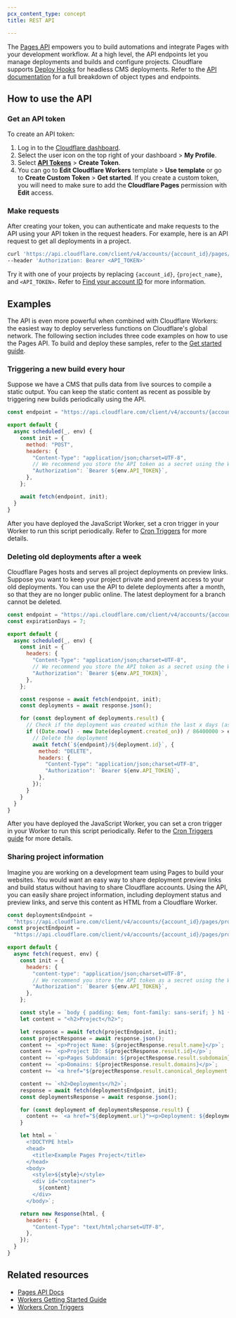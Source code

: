 ```yaml
---
pcx_content_type: concept
title: REST API

---
```


The [Pages API](/api/resources/pages/subresources/projects/methods/list/) empowers you to build automations and integrate Pages with your development workflow. At a high level, the API endpoints let you manage deployments and builds and configure projects. Cloudflare supports [Deploy Hooks](/pages/configuration/deploy-hooks/) for headless CMS deployments. Refer to the [API documentation](https://api.cloudflare.com/) for a full breakdown of object types and endpoints.

## How to use the API

### Get an API token

To create an API token:

1. Log in to the [Cloudflare dashboard](https://dash.cloudflare.com).
2. Select the user icon on the top right of your dashboard > **My Profile**.
3. Select [**API Tokens**](https://dash.cloudflare.com/profile/api-tokens) > **Create Token**.
4. You can go to **Edit Cloudflare Workers** template > **Use template** or go to **Create Custom Token** > **Get started**. If you create a custom token, you will need to make sure to add the **Cloudflare Pages** permission with **Edit** access.

### Make requests

After creating your token, you can authenticate and make requests to the API using your API token in the request headers. For example, here is an API request to get all deployments in a project.

```bash
curl 'https://api.cloudflare.com/client/v4/accounts/{account_id}/pages/projects/{project_name}/deployments' \
--header 'Authorization: Bearer <API_TOKEN>'
```

Try it with one of your projects by replacing `{account_id}`, `{project_name}`, and `<API_TOKEN>`. Refer to [Find your account ID](/fundamentals/setup/find-account-and-zone-ids/) for more information.

## Examples

The API is even more powerful when combined with Cloudflare Workers: the easiest way to deploy serverless functions on Cloudflare's global network. The following section includes three code examples on how to use the Pages API. To build and deploy these samples, refer to the [Get started guide](/workers/get-started/guide/).

### Triggering a new build every hour

Suppose we have a CMS that pulls data from live sources to compile a static output. You can keep the static content as recent as possible by triggering new builds periodically using the API.

```js
const endpoint = "https://api.cloudflare.com/client/v4/accounts/{account_id}/pages/projects/{project_name}/deployments";

export default {
  async scheduled(_, env) {
    const init = {
      method: "POST",
      headers: {
        "Content-Type": "application/json;charset=UTF-8",
        // We recommend you store the API token as a secret using the Workers dashboard or using Wrangler as documented here: https://developers.cloudflare.com/workers/wrangler/commands/#secret
        "Authorization": `Bearer ${env.API_TOKEN}`,
      },
    };

    await fetch(endpoint, init);
  }
}
```

After you have deployed the JavaScript Worker, set a cron trigger in your Worker to run this script periodically. Refer to [Cron Triggers](/workers/configuration/cron-triggers/) for more details.

### Deleting old deployments after a week

Cloudflare Pages hosts and serves all project deployments on preview links. Suppose you want to keep your project private and prevent access to your old deployments. You can use the API to delete deployments after a month, so that they are no longer public online. The latest deployment for a branch cannot be deleted.

```js
const endpoint = "https://api.cloudflare.com/client/v4/accounts/{account_id}/pages/projects/{project_name}/deployments";
const expirationDays = 7;

export default {
  async scheduled(_, env) {
    const init = {
      headers: {
        "Content-Type": "application/json;charset=UTF-8",
        // We recommend you store the API token as a secret using the Workers dashboard or using Wrangler as documented here: https://developers.cloudflare.com/workers/wrangler/commands/#secret
        "Authorization": `Bearer ${env.API_TOKEN}`,
      },
    };

    const response = await fetch(endpoint, init);
    const deployments = await response.json();

    for (const deployment of deployments.result) {
      // Check if the deployment was created within the last x days (as defined by `expirationDays` above)
      if ((Date.now() - new Date(deployment.created_on)) / 86400000 > expirationDays) {
        // Delete the deployment
        await fetch(`${endpoint}/${deployment.id}`, {
          method: "DELETE",
          headers: {
            "Content-Type": "application/json;charset=UTF-8",
            "Authorization": `Bearer ${env.API_TOKEN}`,
          },
        });
      }
    }
  }
}
```

After you have deployed the JavaScript Worker, you can set a cron trigger in your Worker to run this script periodically. Refer to the [Cron Triggers guide](/workers/configuration/cron-triggers/) for more details.

### Sharing project information

Imagine you are working on a development team using Pages to build your websites. You would want an easy way to share deployment preview links and build status without having to share Cloudflare accounts. Using the API, you can easily share project information, including deployment status and preview links, and serve this content as HTML from a Cloudflare Worker.

```js
const deploymentsEndpoint =
  "https://api.cloudflare.com/client/v4/accounts/{account_id}/pages/projects/{project_name}/deployments";
const projectEndpoint =
  "https://api.cloudflare.com/client/v4/accounts/{account_id}/pages/projects/{project_name}";

export default {
  async fetch(request, env) {
    const init = {
      headers: {
        "content-type": "application/json;charset=UTF-8",
        // We recommend you store the API token as a secret using the Workers dashboard or using Wrangler as documented here: https://developers.cloudflare.com/workers/wrangler/commands/#secret
        "Authorization": `Bearer ${env.API_TOKEN}`,
      },
    };

    const style = `body { padding: 6em; font-family: sans-serif; } h1 { color: #f6821f }`;
    let content = "<h2>Project</h2>";

    let response = await fetch(projectEndpoint, init);
    const projectResponse = await response.json();
    content += `<p>Project Name: ${projectResponse.result.name}</p>`;
    content += `<p>Project ID: ${projectResponse.result.id}</p>`;
    content += `<p>Pages Subdomain: ${projectResponse.result.subdomain}</p>`;
    content += `<p>Domains: ${projectResponse.result.domains}</p>`;
    content += `<a href="${projectResponse.result.canonical_deployment.url}"><p>Latest preview: ${projectResponse.result.canonical_deployment.url}</p></a>`;

    content += `<h2>Deployments</h2>`;
    response = await fetch(deploymentsEndpoint, init);
    const deploymentsResponse = await response.json();

    for (const deployment of deploymentsResponse.result) {
      content += `<a href="${deployment.url}"><p>Deployment: ${deployment.id}</p></a>`;
    }

    let html = `
      <!DOCTYPE html>
      <head>
        <title>Example Pages Project</title>
      </head>
      <body>
        <style>${style}</style>
        <div id="container">
          ${content}
        </div>
      </body>`;

    return new Response(html, {
      headers: {
        "Content-Type": "text/html;charset=UTF-8",
      },
    });
  }
}
```

## Related resources

* [Pages API Docs](/api/resources/pages/subresources/projects/methods/list/)
* [Workers Getting Started Guide](/workers/get-started/guide/)
* [Workers Cron Triggers](/workers/configuration/cron-triggers/)
